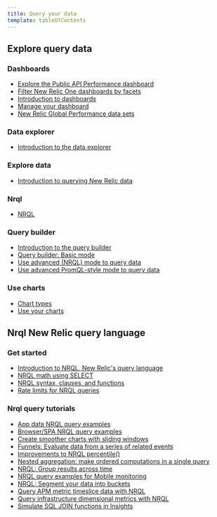 ```yaml
---
title: Query your data
template: tableOfContents
---
```


## Explore query data

### Dashboards

* [Explore the Public API Performance dashboard](/docs/query-your-data/explore-query-data/dashboards/explore-public-api-performance-dashboard)
* [Filter New Relic One dashboards by facets](/docs/query-your-data/explore-query-data/dashboards/filter-new-relic-one-dashboards-facets)
* [Introduction to dashboards](/docs/query-your-data/explore-query-data/dashboards/introduction-dashboards)
* [Manage your dashboard](/docs/query-your-data/explore-query-data/dashboards/manage-your-dashboard)
* [New Relic Global Performance data sets](/docs/query-your-data/explore-query-data/dashboards/new-relic-global-performance-data-sets)

### Data explorer

* [Introduction to the data explorer](/docs/query-your-data/explore-query-data/data-explorer/introduction-data-explorer)

### Explore data

* [Introduction to querying New Relic data](/docs/query-your-data/explore-query-data/explore-data/introduction-querying-new-relic-data)

### Nrql

* [NRQL](/docs/query-your-data/explore-query-data/nrql/nrql)

### Query builder

* [Introduction to the query builder](/docs/query-your-data/explore-query-data/query-builder/introduction-query-builder)
* [Query builder: Basic mode](/docs/query-your-data/explore-query-data/query-builder/query-builder-basic-mode)
* [Use advanced (NRQL) mode to query data](/docs/query-your-data/explore-query-data/query-builder/use-advanced-nrql-mode-query-data)
* [Use advanced PromQL-style mode to query data](/docs/query-your-data/explore-query-data/query-builder/use-advanced-promql-style-mode-query-data)

### Use charts

* [Chart types](/docs/query-your-data/explore-query-data/use-charts/chart-types-0)
* [Use  your charts](/docs/query-your-data/explore-query-data/use-charts/use-your-charts)

## Nrql New Relic query language

### Get started

* [Introduction to NRQL, New Relic's query language](/docs/query-your-data/nrql-new-relic-query-language/get-started/introduction-nrql-new-relics-query-language)
* [NRQL math using SELECT](/docs/query-your-data/nrql-new-relic-query-language/get-started/nrql-math-using-select)
* [NRQL syntax, clauses, and functions](/docs/query-your-data/nrql-new-relic-query-language/get-started/nrql-syntax-clauses-functions)
* [Rate limits for NRQL queries](/docs/query-your-data/nrql-new-relic-query-language/get-started/rate-limits-nrql-queries)

### Nrql query tutorials

* [App data NRQL query examples](/docs/query-your-data/nrql-new-relic-query-language/nrql-query-tutorials/app-data-nrql-query-examples)
* [Browser/SPA NRQL query examples](/docs/query-your-data/nrql-new-relic-query-language/nrql-query-tutorials/browserspa-nrql-query-examples)
* [Create smoother charts with sliding windows](/docs/query-your-data/nrql-new-relic-query-language/nrql-query-tutorials/create-smoother-charts-sliding-windows)
* [Funnels: Evaluate data from a series of related events](/docs/query-your-data/nrql-new-relic-query-language/nrql-query-tutorials/funnels-evaluate-data-series-related-events)
* [Improvements to NRQL percentile()](/docs/query-your-data/nrql-new-relic-query-language/nrql-query-tutorials/improvements-nrql-percentile)
* [Nested aggregation: make ordered computations in a single query](/docs/query-your-data/nrql-new-relic-query-language/nrql-query-tutorials/nested-aggregation-make-ordered-computations-single-query)
* [NRQL: Group results across time](/docs/query-your-data/nrql-new-relic-query-language/nrql-query-tutorials/nrql-group-results-across-time)
* [NRQL query examples for Mobile monitoring](/docs/query-your-data/nrql-new-relic-query-language/nrql-query-tutorials/nrql-query-examples-mobile-monitoring)
* [NRQL: Segment your data into buckets](/docs/query-your-data/nrql-new-relic-query-language/nrql-query-tutorials/nrql-segment-your-data-buckets)
* [Query APM metric timeslice data with NRQL](/docs/query-your-data/nrql-new-relic-query-language/nrql-query-tutorials/query-apm-metric-timeslice-data-nrql)
* [Query infrastructure dimensional metrics with NRQL](/docs/query-your-data/nrql-new-relic-query-language/nrql-query-tutorials/query-infrastructure-dimensional-metrics-nrql)
* [Simulate SQL JOIN functions in Insights](/docs/query-your-data/nrql-new-relic-query-language/nrql-query-tutorials/simulate-sql-join-functions-insights)
